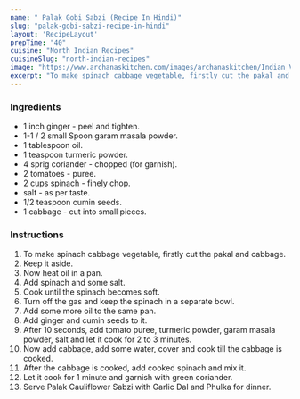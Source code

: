 ---
name: " Palak Gobi Sabzi (Recipe In Hindi)"
slug: "palak-gobi-sabzi-recipe-in-hindi"
layout: 'RecipeLayout'
prepTime: "40"
cuisine: "North Indian Recipes"
cuisineSlug: "north-indian-recipes"
image: "https://www.archanaskitchen.com/images/archanaskitchen/Indian_Vegetables_Dry/Palak_Gobi_Sabzi_Recipe_Indian_Style_Cauliflower_with_Spinach-1.jpg"
excerpt: "To make spinach cabbage vegetable, firstly cut the pakal and cabbage"
---

### Ingredients

-  1 inch ginger - peel and tighten.
-  1-1 / 2 small Spoon garam masala powder.
-  1 tablespoon oil.
-  1 teaspoon turmeric powder.
-  4 sprig coriander - chopped (for garnish).
-  2 tomatoes - puree.
- 2 cups spinach - finely chop.
-  salt - as per taste.
-  1/2 teaspoon cumin seeds.
-  1 cabbage - cut into small pieces.

### Instructions

1. To make spinach cabbage vegetable, firstly cut the pakal and cabbage.
1. Keep it aside.
1. Now heat oil in a pan.
1. Add spinach and some salt.
1. Cook until the spinach becomes soft.
1. Turn off the gas and keep the spinach in a separate bowl.
1. Add some more oil to the same pan.
1. Add ginger and cumin seeds to it.
1. After 10 seconds, add tomato puree, turmeric powder, garam masala powder, salt and let it cook for 2 to 3 minutes.
1. Now add cabbage, add some water, cover and cook till the cabbage is cooked.
1. After the cabbage is cooked, add cooked spinach and mix it.
1. Let it cook for 1 minute and garnish with green coriander.
1. Serve Palak Cauliflower Sabzi with Garlic Dal and Phulka for dinner.
